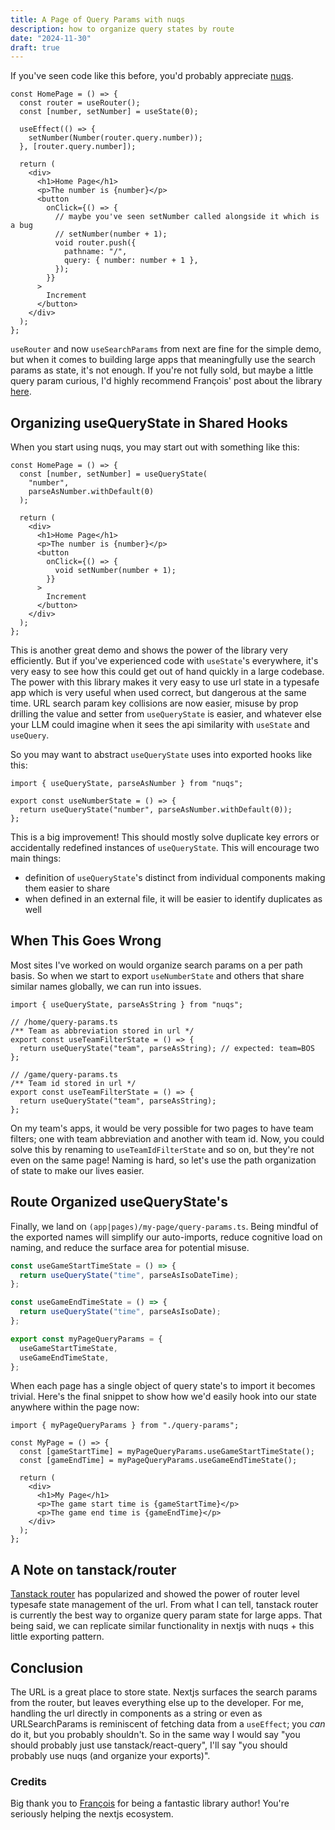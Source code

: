 ```yaml
---
title: A Page of Query Params with nuqs
description: how to organize query states by route
date: "2024-11-30"
draft: true
---
```


If you've seen code like this before, you'd probably appreciate [nuqs](https://nuqs.47ng.com/).

```tsx
const HomePage = () => {
  const router = useRouter();
  const [number, setNumber] = useState(0);

  useEffect(() => {
    setNumber(Number(router.query.number));
  }, [router.query.number]);

  return (
    <div>
      <h1>Home Page</h1>
      <p>The number is {number}</p>
      <button
        onClick={() => {
          // maybe you've seen setNumber called alongside it which is a bug
          // setNumber(number + 1);
          void router.push({
            pathname: "/",
            query: { number: number + 1 },
          });
        }}
      >
        Increment
      </button>
    </div>
  );
};
```

`useRouter` and now `useSearchParams` from next are fine for the simple demo, but when it comes to building large apps that meaningfully use the search params as state, it's not enough. If you're not fully sold, but maybe a little query param curious, I'd highly recommend François' post about the library [here](https://francoisbest.com/posts/2023/storing-react-state-in-the-url-with-nextjs).

## Organizing useQueryState in Shared Hooks

When you start using nuqs, you may start out with something like this:

```tsx
const HomePage = () => {
  const [number, setNumber] = useQueryState(
    "number",
    parseAsNumber.withDefault(0)
  );

  return (
    <div>
      <h1>Home Page</h1>
      <p>The number is {number}</p>
      <button
        onClick={() => {
          void setNumber(number + 1);
        }}
      >
        Increment
      </button>
    </div>
  );
};
```

This is another great demo and shows the power of the library very efficiently. But if you've experienced code with `useState`'s everywhere, it's very easy to see how this could get out of hand quickly in a large codebase. The power with this library makes it very easy to use url state in a typesafe app which is very useful when used correct, but dangerous at the same time. URL search param key collisions are now easier, misuse by prop drilling the value and setter from `useQueryState` is easier, and whatever else your LLM could imagine when it sees the api similarity with `useState` and `useQuery`.

So you may want to abstract `useQueryState` uses into exported hooks like this:

```tsx
import { useQueryState, parseAsNumber } from "nuqs";

export const useNumberState = () => {
  return useQueryState("number", parseAsNumber.withDefault(0));
};
```

This is a big improvement! This should mostly solve duplicate key errors or accidentally redefined instances of `useQueryState`. This will encourage two main things:

- definition of `useQueryState`'s distinct from individual components making them easier to share
- when defined in an external file, it will be easier to identify duplicates as well

## When This Goes Wrong

Most sites I've worked on would organize search params on a per path basis. So when we start to export `useNumberState` and others that share similar names globally, we can run into issues.

```tsx
import { useQueryState, parseAsString } from "nuqs";

// /home/query-params.ts
/** Team as abbreviation stored in url */
export const useTeamFilterState = () => {
  return useQueryState("team", parseAsString); // expected: team=BOS
};

// /game/query-params.ts
/** Team id stored in url */
export const useTeamFilterState = () => {
  return useQueryState("team", parseAsString);
};
```

On my team's apps, it would be very possible for two pages to have team filters; one with team abbreviation and another with team id. Now, you could solve this by renaming to `useTeamIdFilterState` and so on, but they're not even on the same page! Naming is hard, so let's use the path organization of state to make our lives easier.

## Route Organized useQueryState's

Finally, we land on `(app|pages)/my-page/query-params.ts`. Being mindful of the exported names will simplify our auto-imports, reduce cognitive load on naming, and reduce the surface area for potential misuse.

```ts
const useGameStartTimeState = () => {
  return useQueryState("time", parseAsIsoDateTime);
};

const useGameEndTimeState = () => {
  return useQueryState("time", parseAsIsoDate);
};

export const myPageQueryParams = {
  useGameStartTimeState,
  useGameEndTimeState,
};
```

When each page has a single object of query state's to import it becomes trivial. Here's the final snippet to show how we'd easily hook into our state anywhere within the page now:

```tsx
import { myPageQueryParams } from "./query-params";

const MyPage = () => {
  const [gameStartTime] = myPageQueryParams.useGameStartTimeState();
  const [gameEndTime] = myPageQueryParams.useGameEndTimeState();

  return (
    <div>
      <h1>My Page</h1>
      <p>The game start time is {gameStartTime}</p>
      <p>The game end time is {gameEndTime}</p>
    </div>
  );
};
```

## A Note on tanstack/router

[Tanstack router](https://tanstack.com/router/latest) has popularized and showed the power of router level typesafe state management of the url. From what I can tell, tanstack router is currently the best way to organize query param state for large apps. That being said, we can replicate similar functionality in nextjs with nuqs + this little exporting pattern.

## Conclusion

The URL is a great place to store state. Nextjs surfaces the search params from the router, but leaves everything else up to the developer. For me, handling the url directly in components as a string or even as URLSearchParams is reminiscent of fetching data from a `useEffect`; you _can_ do it, but you probably shouldn't. So in the same way I would say "you should probably just use tanstack/react-query", I'll say "you should probably use nuqs (and organize your exports)".

### Credits

Big thank you to [François](https://francoisbest.com/) for being a fantastic library author! You're seriously helping the nextjs ecosystem.
